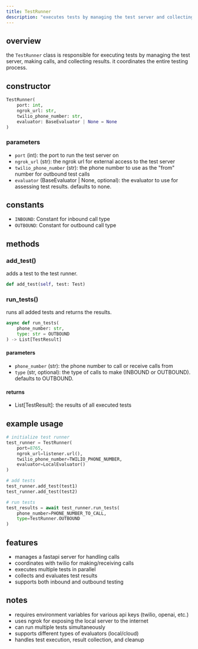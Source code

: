```yaml
---
title: TestRunner
description: "executes tests by managing the test server and collecting results"
---
```


## overview

the `TestRunner` class is responsible for executing tests by managing the test server, making calls, and collecting results. it coordinates the entire testing process.

## constructor

```python
TestRunner(
    port: int,
    ngrok_url: str,
    twilio_phone_number: str,
    evaluator: BaseEvaluator | None = None
)
```

### parameters

- `port` (int): the port to run the test server on
- `ngrok_url` (str): the ngrok url for external access to the test server
- `twilio_phone_number` (str): the phone number to use as the "from" number for outbound test calls
- `evaluator` (BaseEvaluator | None, optional): the evaluator to use for assessing test results. defaults to none.

## constants

- `INBOUND`: Constant for inbound call type
- `OUTBOUND`: Constant for outbound call type

## methods

### add_test()

adds a test to the test runner.

```python
def add_test(self, test: Test)
```

### run_tests()

runs all added tests and returns the results.

```python
async def run_tests(
    phone_number: str,
    type: str = OUTBOUND
) -> List[TestResult]
```

#### parameters

- `phone_number` (str): the phone number to call or receive calls from
- `type` (str, optional): the type of calls to make (INBOUND or OUTBOUND). defaults to OUTBOUND.

#### returns

- List[TestResult]: the results of all executed tests

## example usage

```python
# initialize test runner
test_runner = TestRunner(
    port=8765,
    ngrok_url=listener.url(),
    twilio_phone_number=TWILIO_PHONE_NUMBER,
    evaluator=LocalEvaluator()
)

# add tests
test_runner.add_test(test1)
test_runner.add_test(test2)

# run tests
test_results = await test_runner.run_tests(
    phone_number=PHONE_NUMBER_TO_CALL,
    type=TestRunner.OUTBOUND
)
```

## features

- manages a fastapi server for handling calls
- coordinates with twilio for making/receiving calls
- executes multiple tests in parallel
- collects and evaluates test results
- supports both inbound and outbound testing

## notes

- requires environment variables for various api keys (twilio, openai, etc.)
- uses ngrok for exposing the local server to the internet
- can run multiple tests simultaneously
- supports different types of evaluators (local/cloud)
- handles test execution, result collection, and cleanup
